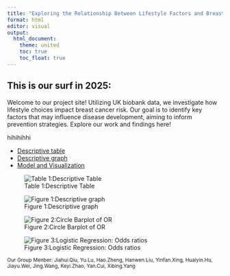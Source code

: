 ```yaml
---
title: "Exploring the Relationship Between Lifestyle Factors and Breast Cancer"
format: html
editor: visual
output: 
  html_document:
    theme: united
    toc: true
    toc_float: true
---
```


## This is our surf in 2025:

Welcome to our project site! Utilizing UK biobank data, we investigate how lifestyle choices impact breast cancer risk. Our goal is to identify key factors that may influence disease development, aiming to inform prevention strategies. Explore our work and findings here!

hihihihhi

-   [Descriptive table](descriptive_table.html)
-   [Descriptive graph](descriptive_graph.html)
-   [Model and Visualization](Model.html)


![Table 1:Descriptive Table](descriptive.png)



![Figure 1:Descriptive graph](descriptive_graph.png)

![Figure 2:Circle Barplot of OR](circle_barplot.png)

![Figure 3:Logistic Regression: Odds ratios](CI_forest_plot.png)




<small>Our Group Menber: Jiahui.Qiu, Yu.Lu, Hao.Zheng, Hanwen.Liu, Yinfan.Xing, Huaiyin.Hu, Jiayu.Wei, Jing.Wang, Keyi.Zhao, Yan.Cui, Xibing.Yang<small>
